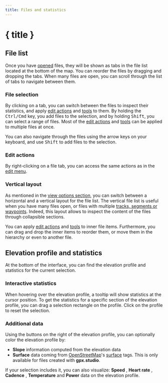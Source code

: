 ```yaml
---
title: Files and statistics
---
```


<script>
</script>

# { title }

## File list

Once you have [opened](./menu/file) files, they will be shown as tabs in the file list located at the bottom of the map.
You can reorder the files by dragging and dropping the tabs.
When many files are open, you can scroll through the list of tabs to navigate between them.

### File selection

By clicking on a tab, you can switch between the files to inspect their statistics, and apply [edit actions](./menu/edit) and [tools](./toolbar/) to them.
By holding the <kbd>Ctrl/Cmd</kbd> key, you add files to the selection, and by holding <kbd>Shift</kbd>, you can select a range of files.
Most of the [edit actions](./menu/edit) and [tools](./toolbar/) can be applied to multiple files at once.

<DocsNote>
    You can also navigate through the files using the arrow keys on your keyboard, and use <kbd>Shift</kbd> to add files to the selection.
</DocsNote>

### Edit actions

By right-clicking on a file tab, you can access the same actions as in the [edit menu](./menu/edit).

### Vertical layout

As mentioned in the [view options section](./menu/view), you can switch between a horizontal and a vertical layout for the file list.
The vertical file list is useful when you have many files open, or files with multiple [tracks, segments or waypoints](../gpx).
Indeed, this layout allows to inspect the content of the files through collapsible sections.

You can apply [edit actions](./menu/edit) and [tools](./toolbar/) to inner file items.
Furthermore, you can drag and drop the inner items to reorder them, or move them in the hierarchy or even to another file.

## Elevation profile and statistics

At the bottom of the interface, you can find the elevation profile and statistics for the current selection.

### Interactive statistics

When hovering over the elevation profile, a tooltip will show statistics at the cursor position.
To get the statistics for a specific section of the elevation profile, you can drag a selection rectangle on the profile.
Click on the profile to reset the selection.

### Additional data

Using the buttons on the right of the elevation profile, you can optionally color the elevation profile by:
- **Slope** <TriangleRight size="16" class="inline-block" style="margin-bottom: 2px" /> information computed from the elevation data
- **Surface** <BrickWall size="16" class="inline-block" style="margin-bottom: 2px" /> data coming from <a href="https://www.openstreetmap.org/" target="_blank">OpenStreetMap</a>'s <a href="https://wiki.openstreetmap.org/wiki/Key:surface" target="_blank">surface</a> tags. This is only available for files created with **gpx.studio**.

If your selection includes it, you can also visualize: **Speed** <Zap size="16" class="inline-block" style="margin-bottom: 2px" />, **Heart rate** <HeartPulse size="16" class="inline-block" style="margin-bottom: 2px" />, **Cadence** <Orbit size="16" class="inline-block" style="margin-bottom: 2px" />, **Temperature** <Thermometer size="16" class="inline-block" style="margin-bottom: 2px" /> and **Power** <SquareActivity size="16" class="inline-block" style="margin-bottom: 2px" /> data on the elevation profile.
